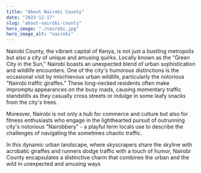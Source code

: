 ```yaml
---
title: "About Nairobi County"
date: "2023-12-17"
slug: "about-nairobi-county"
hero_image: "./nairobi.jpg"
hero_image_alt: "nairobi"
---
```


Nairobi County, the vibrant capital of Kenya, is not just a bustling metropolis but also a city of unique and amusing quirks. Locally known as the "Green City in the Sun," Nairobi boasts an unexpected blend of urban sophistication and wildlife encounters. One of the city's humorous distinctions is the occasional visit by mischievous urban wildlife, particularly the notorious "Nairobi traffic giraffes." These long-necked residents often make impromptu appearances on the busy roads, causing momentary traffic standstills as they casually cross streets or indulge in some leafy snacks from the city's trees.

Moreover, Nairobi is not only a hub for commerce and culture but also for fitness enthusiasts who engage in the lighthearted pursuit of outrunning city's notorious "Nairobbery" - a playful term locals use to describe the challenges of navigating the sometimes chaotic traffic.

In this dynamic urban landscape, where skyscrapers share the skyline with acrobatic giraffes and runners dodge traffic with a touch of humor, Nairobi County encapsulates a distinctive charm that combines the urban and the wild in unexpected and amusing ways
